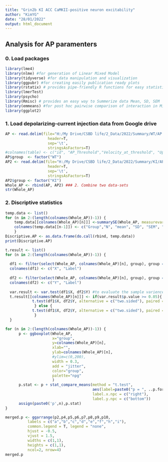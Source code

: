 ```yaml
---
title: "Grin2b KI ACC CaMKII-positive neuron excitability"
author: "KimYG"
date: "28/01/2022"
output: html_document
---
```

## Analysis for AP paramenters
### 0. Load packages
```r
library(lme4)
library(nlme) #for generation of Linear Mixed Model
library(tidyverse) #for data manipulation and visualization
library(ggpubr) #for creating easily publication ready plots
library(rstatix) # provides pipe-friendly R functions for easy statistical analyses
library(lmerTest)
library(psycho)
library(Rmisc) # provides an easy way to Summerize data Mean, SD, SEM
library(emmeans) #for post hoc pairwise comparison of interaction in Mixed Effects Model)
library(ggplot2)
```
### 1.  Load depolarizing-current injection data from Google drive
```r
AP <- read.delim(file="H:/My Drive/CSBD life/2_Data/2022/Summary/WT/AP analysis.txt",
                   header=T,
                   sep='\t',
                   stringsAsFactors=T)
#colnames(table) <- c("id", "AP_Threshold","Velocity_at_threshold", "UpstrokeV", "DownstrokeV", "AP_Amplitude", "AHP_Amplitude", "FWHM", "Rin", "Rheobase_current", "Maximal_firing_step", "FI_slope", "Last_First_ISI")
AP$group  <- factor("WT")
AP2 <- read.delim(file="H:/My Drive/CSBD life/2_Data/2022/Summary/KI/AP analysis.txt",
                   header=T,
                   sep='\t',
                   stringsAsFactors=T)
AP2$group <- factor("KI")
Whole_AP <- rbind(AP, AP2) ### 2. Combine two data-sets
str(Whole_AP)
```

### 2. Discriptive statistics
```r
temp.data <- list()
for (n in 2:(length(colnames(Whole_AP))-1)) {
    temp.data[[colnames(Whole_AP)[n]]] <-summarySE(Whole_AP, measurevar = colnames(Whole_AP)[n], groupvars = "group", na.rm = T)
    colnames(temp.data[[n-1]]) <- c("Group","N", "mean", "SD", "SEM", "CI")
    }
Discriptive.AP <- as.data.frame(do.call(rbind, temp.data))
print(Discriptive.AP)
```

```r
t.result <- list()
for (n in 2:(length(colnames(Whole_AP))-1)) { 
  
  df1 <- filter(select(Whole_AP, colnames(Whole_AP)[n], group), group == "WT")
  colnames(df1) <- c("X", "Label")
  
  df2 <- filter(select(Whole_AP, colnames(Whole_AP)[n], group), group == "KI")
  colnames(df2) <- c("Y", "Label")
  
  var.result <- var.test(df1$X, df2$Y) #to evaluate the sample variences of the two groups. If p-value is greater than 0.05, then two variances are homogeneous.
  t.result[[colnames(Whole_AP)[n]]] <- if(var.result$p.value >= 0.05){
            t.test(df1$X, df2$Y, alternative = c("two.sided"), paired = F, var.equal = T)
             } else {
            t.test(df1$X, df2$Y, alternative = c("two.sided"), paired = F, var.equal = F)    
             }
  }
```

```r

for (n in 2:(length(colnames(Whole_AP))-1)) {
      p <- ggboxplot(Whole_AP, 
                     x="group", 
                     y=colnames(Whole_AP)[n], 
                     xlab="", 
                     ylab=colnames(Whole_AP)[n], 
                     #ylim=c(0,200), 
                     width = 0.3, 
                     add = "jitter", 
                     color="group", 
                     palette="npg"
                     )
      p.stat <- p + stat_compare_means(method = "t.test",
                                       aes(label=paste0("p = ", ..p.format..)),
                                       label.x.npc = c("right"),
                                       label.y.npc = c("bottom"))
      assign(paste0('p',n),p.stat)
}
```

```r
merged.p <- ggarrange(p2,p4,p5,p6,p7,p8,p9,p10,
          labels = c("a","b","c","d","e","f","h","i"),
          common.legend = T, legend = "none",
          hjust = -0.5,
          vjust = 1.5,
          widths = c(1,1),
          heights = c(1,1),
          ncol=2, nrow=4)
merged.p
```

